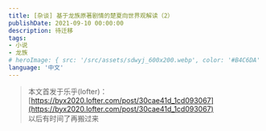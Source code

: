 ```yaml
---
title: ​[杂谈] 基于龙族原著剧情的楚夏向世界观解读（2）
publishDate: 2021-09-10 00:00:00
description: 待迁移
tags:
- 小说
- 龙族
# heroImage: { src: '/src/assets/sdwyj_600x200.webp', color: '#B4C6DA' }
language: '中文'
---
```


> 本文首发于乐乎(lofter)：  
> [https://byx2020.lofter.com/post/30cae41d_1cd093067](https://byx2020.lofter.com/post/30cae41d_1cd093067)  
> 以后有时间了再搬过来


